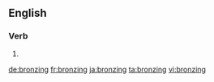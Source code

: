 ==English==

===Verb===
{{head|en}}

# {{present participle of|bronze}}

[[de:bronzing]]
[[fr:bronzing]]
[[ja:bronzing]]
[[ta:bronzing]]
[[vi:bronzing]]
